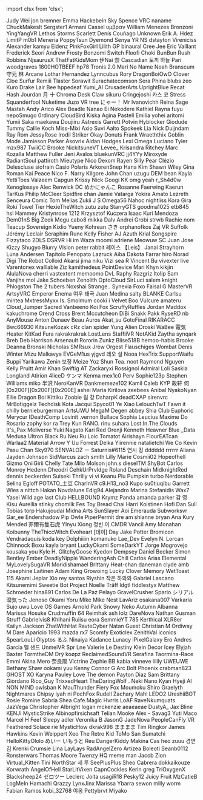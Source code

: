 ﻿import clsx from 'clsx';


<!-- Reminder that not only HTML chars have to be escaped, MDX chars also need to be (such as a space followed by an underscore). -->
<Patronelt k="0" ias="0" sp="0" >Judy Wei</Patronelt> <Patronelt k="0" ias="1" sp="0" >jon bremner</Patronelt> <Patronelt k="0" ias="1" sp="0" >Emma</Patronelt> <Patronelt k="0" ias="1" sp="0" >Hackebein </Patronelt> <Patronelt k="0" ias="1" sp="0" >Sky Spence</Patronelt> 
<Patronelt k="0" ias="1" sp="0" >VRC naname</Patronelt> <Patronelt k="0" ias="1" sp="0" >ChuckMakesIt</Patronelt> <Patronelt k="0" ias="1" sp="0" >Sergster1</Patronelt> <Patronelt k="0" ias="1" sp="0" >Armani Cassel</Patronelt> <Patronelt k="0" ias="1" sp="0" >υμβραν</Patronelt> 
<Patronelt k="0" ias="1" sp="0" >William Menezes Bronzoni</Patronelt> <Patronelt k="0" ias="1" sp="0" >YingYangVR</Patronelt> <Patronelt k="0" ias="0" sp="0" >Lethos Storms</Patronelt> <Patronelt k="0" ias="1" sp="0" >Scarlett</Patronelt> <Patronelt k="0" ias="1" sp="0" >Denís Couñago</Patronelt> 
<Patronelt k="0" ias="1" sp="0" >Unknown</Patronelt> <Patronelt k="0" ias="1" sp="0" >Erik A&#0046; Hdez</Patronelt> <Patronelt k="0" ias="1" sp="0" >LimitP </Patronelt> <Patronelt k="0" ias="0" sp="0" >m0b1</Patronelt> <Patronelt k="0" ias="1" sp="0" >Meneria</Patronelt> 
<Patronelt k="0" ias="1" sp="0" >PoppyTsun</Patronelt> <Patronelt k="0" ias="1" sp="0" >Dyemond</Patronelt> <Patronelt k="0" ias="1" sp="0" >Senya</Patronelt> <Patronelt k="0" ias="1" sp="0" >YR NS</Patronelt> <Patronelt k="0" ias="1" sp="0" >dstayton </Patronelt> 
<Patronelt k="0" ias="1" sp="0" >Vireniciss </Patronelt> <Patronelt k="0" ias="1" sp="0" >Alexander </Patronelt> <Patronelt k="0" ias="1" sp="0" >kamyu</Patronelt> <Patronelt k="0" ias="1" sp="0" >Eidenz</Patronelt> <Patronelt k="0" ias="1" sp="0" >PinkFoxGirl</Patronelt> 
<Patronelt k="0" ias="1" sp="0" >Lilith GP</Patronelt> <Patronelt k="0" ias="1" sp="0" >binaural</Patronelt> <Patronelt k="0" ias="0" sp="0" >Cree Jee</Patronelt> <Patronelt k="0" ias="1" sp="0" >Eric Vaillant</Patronelt> <Patronelt k="0" ias="1" sp="0" >Frederick</Patronelt> 
<Patronelt k="0" ias="1" sp="0" >Seori </Patronelt> <Patronelt k="0" ias="1" sp="0" >Andrew</Patronelt> <Patronelt k="0" ias="1" sp="0" >Frosty</Patronelt> <Patronelt k="0" ias="1" sp="0" >Bonzomi</Patronelt> <Patronelt k="0" ias="1" sp="0" >Switch</Patronelt> 
<Patronelt k="0" ias="1" sp="0" >Floofi</Patronelt> <Patronelt k="0" ias="1" sp="0" >Choki</Patronelt> <Patronelt k="0" ias="1" sp="0" >BunBun</Patronelt> <Patronelt k="0" ias="1" sp="0" >Rush Robbins</Patronelt> <Patronelt k="0" ias="0" sp="0" >NjsaurusX </Patronelt> 
<Patronelt k="0" ias="1" sp="0" >ThatFatKidsMom</Patronelt> <Patronelt k="0" ias="1" sp="0" >伊Nai 奈</Patronelt> <Patronelt k="0" ias="1" sp="0" >Cascadian</Patronelt> <Patronelt k="0" ias="1" sp="0" >토끼 하늘</Patronelt> <Patronelt k="0" ias="1" sp="0" >Pari</Patronelt> 
<Patronelt k="0" ias="1" sp="0" >woodgraves</Patronelt> <Patronelt k="0" ias="0" sp="0" >1800HOTBEEF</Patronelt> <Patronelt k="0" ias="1" sp="0" >hp78</Patronelt> <Patronelt k="0" ias="1" sp="0" >Tronis 2&#0046;0</Patronelt> <Patronelt k="0" ias="1" sp="0" >Mari</Patronelt> 
<Patronelt k="0" ias="1" sp="0" >No Name</Patronelt> <Patronelt k="0" ias="1" sp="0" >Noah Branscum</Patronelt> <Patronelt k="0" ias="1" sp="0" >守元 林</Patronelt> <Patronelt k="0" ias="1" sp="0" >Arcane</Patronelt> <Patronelt k="0" ias="1" sp="0" >Lothar Hernandez</Patronelt> 
<Patronelt k="0" ias="1" sp="0" >Lynncubus</Patronelt> <Patronelt k="0" ias="0" sp="0" >Rory</Patronelt> <Patronelt k="0" ias="1" sp="0" >DragonBoiOwO</Patronelt> <Patronelt k="0" ias="1" sp="0" >Clover Cloe</Patronelt> <Patronelt k="0" ias="1" sp="0" >Surfur</Patronelt> 
<Patronelt k="0" ias="1" sp="0" >Remiii</Patronelt> <Patronelt k="0" ias="1" sp="0" >Tlaster </Patronelt> <Patronelt k="0" ias="1" sp="0" >Sorawit Surachatecomson</Patronelt> <Patronelt k="0" ias="1" sp="0" >Sera Phina</Patronelt> <Patronelt k="0" ias="1" sp="0" >blubs</Patronelt> 
<Patronelt k="0" ias="1" sp="0" >zeo </Patronelt> <Patronelt k="0" ias="1" sp="0" >Kuro</Patronelt> <Patronelt k="0" ias="1" sp="0" >Drake Lair</Patronelt> <Patronelt k="0" ias="1" sp="0" >Bee</Patronelt> <Patronelt k="0" ias="1" sp="0" >hppedeaf</Patronelt> 
<Patronelt k="0" ias="1" sp="0" >Yumi&#0095;AI</Patronelt> <Patronelt k="0" ias="1" sp="0" >CrusaderArts</Patronelt> <Patronelt k="0" ias="1" sp="0" >UprightBlue </Patronelt> <Patronelt k="0" ias="1" sp="0" >Recat</Patronelt> <Patronelt k="0" ias="1" sp="0" >Hash Jourdan</Patronelt> 
<Patronelt k="0" ias="1" sp="0" >月 十</Patronelt> <Patronelt k="0" ias="1" sp="0" >Chroma</Patronelt> <Patronelt k="0" ias="1" sp="0" >Desk Claw</Patronelt> <Patronelt k="0" ias="1" sp="0" >sikuru</Patronelt> <Patronelt k="0" ias="1" sp="0" >Cringejoshi</Patronelt> 
<Patronelt k="0" ias="1" sp="0" >카스 코</Patronelt> <Patronelt k="0" ias="1" sp="0" >Stress</Patronelt> <Patronelt k="0" ias="1" sp="0" >Squanderfool</Patronelt> <Patronelt k="0" ias="1" sp="0" >Nuketime</Patronelt> <Patronelt k="0" ias="1" sp="0" >Juzo VR</Patronelt> 
<Patronelt k="0" ias="1" sp="0" >tree</Patronelt> <Patronelt k="0" ias="1" sp="0" >にゃー！</Patronelt> <Patronelt k="0" ias="1" sp="0" >Mr Ivanovichh</Patronelt> <Patronelt k="0" ias="0" sp="0" >Reina</Patronelt> <Patronelt k="0" ias="1" sp="0" >Sage Mastah</Patronelt> 
<Patronelt k="0" ias="1" sp="0" >Andy </Patronelt> <Patronelt k="0" ias="1" sp="0" >Arico</Patronelt> <Patronelt k="0" ias="1" sp="0" >Alex Beadle</Patronelt> <Patronelt k="0" ias="0" sp="0" >Nanao Ei</Patronelt> <Patronelt k="0" ias="1" sp="0" >Nekodere </Patronelt> 
<Patronelt k="0" ias="1" sp="0" >Kathiel Rayna</Patronelt> <Patronelt k="0" ias="1" sp="0" >fuyu</Patronelt> <Patronelt k="0" ias="1" sp="0" >nepoSmugo </Patronelt> <Patronelt k="0" ias="1" sp="0" >0rdinary</Patronelt> <Patronelt k="0" ias="1" sp="0" >CloudBird</Patronelt> 
<Patronelt k="0" ias="1" sp="0" >Kiska Agina</Patronelt> <Patronelt k="0" ias="1" sp="0" >Pastell Emilia</Patronelt> <Patronelt k="0" ias="1" sp="0" >yohei aritomi</Patronelt> <Patronelt k="0" ias="1" sp="0" >Yumii Saka</Patronelt> <Patronelt k="0" ias="1" sp="0" >maekawa</Patronelt> 
<Patronelt k="0" ias="1" sp="0" >Doujiiru</Patronelt> <Patronelt k="0" ias="1" sp="0" >Astrexis</Patronelt> <Patronelt k="0" ias="1" sp="0" >Garrett Potvin</Patronelt> <Patronelt k="0" ias="1" sp="0" >Hyblocker</Patronelt> <Patronelt k="0" ias="1" sp="0" >Giodude </Patronelt> 
<Patronelt k="0" ias="1" sp="0" >Tummy</Patronelt> <Patronelt k="0" ias="1" sp="0" >Callie Koch</Patronelt> <Patronelt k="0" ias="1" sp="0" >Miss&#0045;Mixi </Patronelt> <Patronelt k="0" ias="1" sp="0" >Axio</Patronelt> <Patronelt k="0" ias="1" sp="0" >Suvi Aalto</Patronelt> 
<Patronelt k="0" ias="1" sp="0" >Spokeek</Patronelt> <Patronelt k="0" ias="1" sp="0" >Lia</Patronelt> <Patronelt k="0" ias="0" sp="0" >Nick Duijndam</Patronelt> <Patronelt k="0" ias="1" sp="0" >Ray Rom</Patronelt> <Patronelt k="0" ias="1" sp="0" >JessyRose</Patronelt> 
<Patronelt k="0" ias="1" sp="0" >Irodil Striker</Patronelt> <Patronelt k="0" ias="0" sp="0" >Okay Donuts</Patronelt> <Patronelt k="0" ias="0" sp="0" >Frank</Patronelt> <Patronelt k="0" ias="1" sp="0" >Wraeththix</Patronelt> <Patronelt k="0" ias="0" sp="0" >Goblin Mode</Patronelt> 
<Patronelt k="0" ias="1" sp="0" >Jamieson Parker</Patronelt> <Patronelt k="0" ias="1" sp="0" >Asovrix</Patronelt> <Patronelt k="0" ias="1" sp="0" >Aidan Hodges</Patronelt> <Patronelt k="0" ias="1" sp="0" >Lexi</Patronelt> <Patronelt k="0" ias="1" sp="0" >Omega</Patronelt> 
<Patronelt k="0" ias="1" sp="0" >Luciano Tyler</Patronelt> <Patronelt k="0" ias="1" sp="0" >mzx987</Patronelt> <Patronelt k="0" ias="1" sp="0" >TwiiCC</Patronelt> <Patronelt k="0" ias="0" sp="0" >Brooke</Patronelt> <Patronelt k="0" ias="0" sp="0" >NickitsuneVT</Patronelt> 
<Patronelt k="0" ias="1" sp="0" >Levee&#0095;</Patronelt> <Patronelt k="0" ias="1" sp="0" >Krisandra Ritchey</Patronelt> <Patronelt k="0" ias="1" sp="0" >Marc Kozalla</Patronelt> <Patronelt k="0" ias="1" sp="0" >Matthew Fuller</Patronelt> <Patronelt k="0" ias="1" sp="0" >Jeni Avalos</Patronelt> 
<Patronelt k="0" ias="1" sp="0" >bluekunVRC</Patronelt> <Patronelt k="0" ias="1" sp="0" >jj4YYy</Patronelt> <Patronelt k="0" ias="0" sp="0" >Miroxyde </Patronelt> <Patronelt k="0" ias="1" sp="0" >RadiantSoul </Patronelt> <Patronelt k="0" ias="1" sp="0" >pattiroth</Patronelt> 
<Patronelt k="0" ias="1" sp="0" >Mieutype Nico</Patronelt> <Patronelt k="0" ias="1" sp="0" >Dexom </Patronelt> <Patronelt k="0" ias="1" sp="0" >Rayen </Patronelt> <Patronelt k="0" ias="1" sp="0" >Silly Pear</Patronelt> <Patronelt k="0" ias="1" sp="0" >Clézio Delescluse</Patronelt> 
<Patronelt k="0" ias="1" sp="0" >siofrain</Patronelt> <Patronelt k="0" ias="1" sp="0" >Casio</Patronelt> <Patronelt k="0" ias="0" sp="0" >Polaris</Patronelt> <Patronelt k="0" ias="1" sp="0" >ArkorenSnep</Patronelt> <Patronelt k="0" ias="1" sp="0" >Hana Kim</Patronelt> 
<Patronelt k="0" ias="1" sp="0" >Shawn Wiley</Patronelt> <Patronelt k="0" ias="1" sp="0" >Gina Roman</Patronelt> <Patronelt k="0" ias="1" sp="0" >Kai Peace</Patronelt> <Patronelt k="0" ias="1" sp="0" >Nico F&#0046;</Patronelt> <Patronelt k="0" ias="1" sp="0" >Narry</Patronelt> 
<Patronelt k="0" ias="1" sp="0" >Kilgore</Patronelt> <Patronelt k="0" ias="1" sp="0" >John Chan</Patronelt> <Patronelt k="0" ias="1" sp="0" >uzugu </Patronelt> <Patronelt k="0" ias="1" sp="0" >DEM bean</Patronelt> <Patronelt k="0" ias="1" sp="0" >Kayla</Patronelt> 
<Patronelt k="0" ias="1" sp="0" >YettiToes</Patronelt> <Patronelt k="0" ias="0" sp="0" >Valzeem</Patronelt> <Patronelt k="0" ias="1" sp="0" >Capgun </Patronelt> <Patronelt k="0" ias="1" sp="0" >Krissy</Patronelt> <Patronelt k="0" ias="1" sp="0" >Nick </Patronelt> 
<Patronelt k="0" ias="1" sp="0" >Googi</Patronelt> <Patronelt k="0" ias="1" sp="0" >KK</Patronelt> <Patronelt k="0" ias="1" sp="0" >omg yeah</Patronelt> <Patronelt k="0" ias="0" sp="0" >r&#0095;Sh4d0w</Patronelt> <Patronelt k="0" ias="1" sp="0" >Xenoglossye</Patronelt> 
<Patronelt k="0" ias="1" sp="0" >Alec Renwick</Patronelt> <Patronelt k="0" ias="0" sp="0" >DC</Patronelt> <Patronelt k="0" ias="1" sp="0" >めかにゃんこ</Patronelt> <Patronelt k="0" ias="0" sp="0" >Rosanne Faerwing</Patronelt> <Patronelt k="0" ias="1" sp="0" >Kaerun</Patronelt> 
<Patronelt k="0" ias="1" sp="0" >TarKus</Patronelt> <Patronelt k="0" ias="1" sp="0" >Philip McCleer</Patronelt> <Patronelt k="0" ias="1" sp="0" >Spidfire chan</Patronelt> <Patronelt k="0" ias="1" sp="0" >Jamie Vatarga</Patronelt> <Patronelt k="0" ias="1" sp="0" >Yokira Amato</Patronelt> 
<Patronelt k="0" ias="1" sp="0" >Lezreth Senceura</Patronelt> <Patronelt k="0" ias="1" sp="0" >Comic Tom</Patronelt> <Patronelt k="0" ias="1" sp="0" >Melias</Patronelt> <Patronelt k="0" ias="1" sp="0" >Zukii</Patronelt> <Patronelt k="0" ias="1" sp="0" >J S</Patronelt> 
<Patronelt k="0" ias="1" sp="0" >Omega56 </Patronelt> <Patronelt k="0" ias="1" sp="0" >Nahoc </Patronelt> <Patronelt k="0" ias="1" sp="0" >nightliss</Patronelt> <Patronelt k="0" ias="1" sp="0" >Kora Gira</Patronelt> <Patronelt k="0" ias="1" sp="0" >Roki</Patronelt> 
<Patronelt k="0" ias="1" sp="0" >Towel Tier</Patronelt> <Patronelt k="0" ias="1" sp="0" >HexieTheWitch</Patronelt> <Patronelt k="0" ias="0" sp="0" >zutu zutu</Patronelt> <Patronelt k="0" ias="1" sp="0" >StarryGTS</Patronelt> <Patronelt k="0" ias="0" sp="0" >goodma1025</Patronelt> 
<Patronelt k="0" ias="1" sp="0" >etb845 </Patronelt> <Patronelt k="0" ias="1" sp="0" >hsl </Patronelt> <Patronelt k="0" ias="0" sp="0" >Hammey</Patronelt> <Patronelt k="0" ias="1" sp="0" >Kristynrose 1212</Patronelt> <Patronelt k="0" ias="1" sp="0" >Krzysztof Kuczera</Patronelt> 
<Patronelt k="0" ias="1" sp="0" >Isaac Kuri Mendoza</Patronelt> <Patronelt k="0" ias="1" sp="0" >Dem01nS</Patronelt> <Patronelt k="0" ias="0" sp="0" >Big Zeek</Patronelt> <Patronelt k="0" ias="1" sp="0" >Megu</Patronelt> <Patronelt k="0" ias="0" sp="0" >cabo8</Patronelt> 
<Patronelt k="0" ias="1" sp="0" >mikka </Patronelt> <Patronelt k="0" ias="1" sp="0" >Dalv Andrei</Patronelt> <Patronelt k="0" ias="1" sp="0" >Grobi</Patronelt> <Patronelt k="0" ias="1" sp="0" >strwb</Patronelt> <Patronelt k="0" ias="1" sp="0" >Rachie</Patronelt> 
<Patronelt k="0" ias="1" sp="0" >nom </Patronelt> <Patronelt k="0" ias="0" sp="0" >Teacup Sovereign</Patronelt> <Patronelt k="0" ias="1" sp="0" >Kixlio Yueny</Patronelt> <Patronelt k="0" ias="0" sp="0" >Kohrean </Patronelt> <Patronelt k="0" ias="1" sp="0" >さき</Patronelt> 
<Patronelt k="0" ias="1" sp="0" >orphanofkos</Patronelt> <Patronelt k="0" ias="1" sp="0" >Zaj VR</Patronelt> <Patronelt k="0" ias="1" sp="0" >Suffolk</Patronelt> <Patronelt k="0" ias="1" sp="0" >Jérémy Leclair</Patronelt> <Patronelt k="0" ias="1" sp="0" >Seraphim Rune</Patronelt> 
<Patronelt k="0" ias="1" sp="0" >Kelly Fisher</Patronelt> <Patronelt k="0" ias="1" sp="0" >AJ</Patronelt> <Patronelt k="0" ias="1" sp="0" >Azuth </Patronelt> <Patronelt k="0" ias="1" sp="0" >Krial</Patronelt> <Patronelt k="0" ias="1" sp="0" >Songspire</Patronelt> 
<Patronelt k="0" ias="0" sp="0" >Fizzytaco</Patronelt> <Patronelt k="0" ias="1" sp="0" >2DLS </Patronelt> <Patronelt k="0" ias="1" sp="0" >DSRVR</Patronelt> <Patronelt k="0" ias="1" sp="0" >Hi im Waza</Patronelt> <Patronelt k="0" ias="1" sp="0" >moomi</Patronelt> 
<Patronelt k="0" ias="1" sp="0" >adriene </Patronelt> <Patronelt k="0" ias="1" sp="0" >Meowuw SC</Patronelt> <Patronelt k="0" ias="0" sp="0" >Juan Jose</Patronelt> <Patronelt k="0" ias="0" sp="0" >Kizzy </Patronelt> <Patronelt k="0" ias="0" sp="0" >Shugyo</Patronelt> 
<Patronelt k="0" ias="0" sp="0" >Blurry Vision</Patronelt> <Patronelt k="0" ias="1" sp="0" >peter rabbit</Patronelt> <Patronelt k="0" ias="1" sp="0" >레이스 【Leis】</Patronelt> <Patronelt k="0" ias="0" sp="0" >Janai Strayhorn</Patronelt> <Patronelt k="0" ias="0" sp="0" >Luna Andersen</Patronelt> 
<Patronelt k="0" ias="1" sp="0" >Tapitolo Penopato</Patronelt> <Patronelt k="0" ias="1" sp="0" >Lazruck</Patronelt> <Patronelt k="0" ias="1" sp="0" >Aiba</Patronelt> <Patronelt k="0" ias="1" sp="0" >Dakota Farrar</Patronelt> <Patronelt k="0" ias="0" sp="0" >hiro</Patronelt> 
<Patronelt k="0" ias="1" sp="0" >Norad </Patronelt> <Patronelt k="0" ias="1" sp="0" >Digi The Robot</Patronelt> <Patronelt k="0" ias="1" sp="0" >Colloid</Patronelt> <Patronelt k="0" ias="0" sp="0" >Akarsi</Patronelt> <Patronelt k="0" ias="1" sp="0" >jima niku</Patronelt> 
<Patronelt k="0" ias="1" sp="0" >Vizi</Patronelt> <Patronelt k="0" ias="0" sp="0" >sea R</Patronelt> <Patronelt k="0" ias="1" sp="0" >Vincent Bu</Patronelt> <Patronelt k="0" ias="0" sp="0" >vivexter live</Patronelt> <Patronelt k="0" ias="0" sp="0" >Varentonex</Patronelt> 
<Patronelt k="0" ias="0" sp="0" >walllable </Patronelt> <Patronelt k="0" ias="1" sp="0" >Ziz</Patronelt> <Patronelt k="0" ias="1" sp="0" >kamithedeus</Patronelt> <Patronelt k="0" ias="1" sp="0" >PointDevice</Patronelt> <Patronelt k="0" ias="0" sp="0" >Mari</Patronelt> 
<Patronelt k="0" ias="1" sp="0" >Khyn</Patronelt> <Patronelt k="0" ias="0" sp="0" >kikjin</Patronelt> <Patronelt k="0" ias="1" sp="0" >AlulaNova</Patronelt> <Patronelt k="0" ias="0" sp="0" >cherri</Patronelt> <Patronelt k="0" ias="1" sp="0" >vastextent</Patronelt> 
<Patronelt k="0" ias="0" sp="0" >memoomo</Patronelt> <Patronelt k="0" ias="0" sp="0" >DvL Raphy</Patronelt> <Patronelt k="0" ias="1" sp="0" >Razgriz</Patronelt> <Patronelt k="0" ias="1" sp="0" >Itolip</Patronelt> <Patronelt k="0" ias="1" sp="0" >Sam </Patronelt> 
<Patronelt k="0" ias="1" sp="0" >Vanjiha</Patronelt> <Patronelt k="0" ias="1" sp="0" >mol </Patronelt> <Patronelt k="0" ias="1" sp="0" >Jake Schoeben</Patronelt> <Patronelt k="0" ias="0" sp="0" >Zenolith</Patronelt> <Patronelt k="0" ias="1" sp="0" >OptoCloud</Patronelt> 
<Patronelt k="0" ias="0" sp="0" >SirLuci</Patronelt> <Patronelt k="0" ias="1" sp="0" >salem knight</Patronelt> <Patronelt k="0" ias="1" sp="0" >Phlogston</Patronelt> <Patronelt k="0" ias="1" sp="0" >The 2 tubers</Patronelt> <Patronelt k="0" ias="1" sp="0" >Noxshai</Patronelt> 
<Patronelt k="0" ias="0" sp="0" >Strange&#0046;&#0046;</Patronelt> <Patronelt k="0" ias="1" sp="0" >Synexia Foxo</Patronelt> <Patronelt k="0" ias="1" sp="0" >Faisal G</Patronelt> <Patronelt k="0" ias="0" sp="0" >MasterVR</Patronelt> <Patronelt k="0" ias="1" sp="0" >ArtsyVRC</Patronelt> 
<Patronelt k="0" ias="0" sp="0" >Emperor Enema</Patronelt> <Patronelt k="0" ias="1" sp="0" >여우 태극</Patronelt> <Patronelt k="0" ias="1" sp="0" >Juan Medina</Patronelt> <Patronelt k="0" ias="0" sp="0" >salty</Patronelt> <Patronelt k="0" ias="0" sp="0" >BLANKE</Patronelt> 
<Patronelt k="0" ias="0" sp="0" >Carlsu</Patronelt> <Patronelt k="0" ias="0" sp="0" >mintea</Patronelt> <Patronelt k="0" ias="1" sp="0" >MxtressMyxx</Patronelt> <Patronelt k="0" ias="1" sp="0" >Is&#0046;</Patronelt> <Patronelt k="0" ias="1" sp="0" >Smolmum</Patronelt> 
<Patronelt k="0" ias="0" sp="0" >cooki i</Patronelt> <Patronelt k="0" ias="1" sp="0" >Velvet</Patronelt> <Patronelt k="0" ias="1" sp="0" >Boo</Patronelt> <Patronelt k="0" ias="0" sp="0" >Vulcure</Patronelt> <Patronelt k="0" ias="0" sp="0" >amateru</Patronelt> 
<Patronelt k="0" ias="0" sp="0" >Cloud&#0095;Jumper</Patronelt> <Patronelt k="0" ias="0" sp="0" >Sacred</Patronelt> <Patronelt k="0" ias="1" sp="0" >Vanbeeno</Patronelt> <Patronelt k="0" ias="1" sp="0" >Koi Fox</Patronelt> <Patronelt k="0" ias="1" sp="0" >ScruffyRuffles</Patronelt> 
<Patronelt k="0" ias="1" sp="0" >Jordan Maddox</Patronelt> <Patronelt k="0" ias="1" sp="0" >kakuchrome </Patronelt> <Patronelt k="0" ias="1" sp="0" >Orend Cross</Patronelt> <Patronelt k="0" ias="0" sp="0" >Brent Mccutcheon</Patronelt> <Patronelt k="0" ias="0" sp="0" >DiBi</Patronelt> 
<Patronelt k="0" ias="1" sp="0" >Snakk Pakk</Patronelt> <Patronelt k="0" ias="1" sp="0" >RyseRD</Patronelt> <Patronelt k="0" ias="1" sp="0" >nb</Patronelt> <Patronelt k="0" ias="1" sp="0" >AnyMouse </Patronelt> <Patronelt k="0" ias="1" sp="0" >Anton Dunaev</Patronelt> 
<Patronelt k="0" ias="1" sp="0" >Beau</Patronelt> <Patronelt k="0" ias="0" sp="0" >Auros </Patronelt> <Patronelt k="0" ias="0" sp="0" >Akat&#0095;su</Patronelt> <Patronelt k="0" ias="1" sp="0" >GotoFinal</Patronelt> <Patronelt k="0" ias="0" sp="0" >RIKARACC</Patronelt> 
<Patronelt k="0" ias="0" sp="0" >Bwc66930 </Patronelt> <Patronelt k="0" ias="1" sp="0" >KitsuneKozak</Patronelt> <Patronelt k="0" ias="1" sp="0" >cRz clan</Patronelt> <Patronelt k="0" ias="1" sp="0" >spider</Patronelt> <Patronelt k="0" ias="1" sp="0" >Yung Alien</Patronelt> 
<Patronelt k="0" ias="0" sp="0" >Droski</Patronelt> <Patronelt k="0" ias="1" sp="0" >WaBee</Patronelt> <Patronelt k="0" ias="1" sp="0" >電気Heater </Patronelt> <Patronelt k="0" ias="0" sp="0" >KitKad</Patronelt> <Patronelt k="0" ias="1" sp="0" >Fura</Patronelt> 
<Patronelt k="0" ias="1" sp="0" >rakrakrakrak</Patronelt> <Patronelt k="0" ias="1" sp="0" >LostLens</Patronelt> <Patronelt k="0" ias="1" sp="0" >StaffiiVR</Patronelt> <Patronelt k="0" ias="0" sp="0" >NotAKid </Patronelt> <Patronelt k="0" ias="0" sp="0" >Zaytha</Patronelt> 
<Patronelt k="0" ias="1" sp="0" >synqark </Patronelt> <Patronelt k="0" ias="1" sp="0" >Breb Deb</Patronelt> <Patronelt k="0" ias="0" sp="0" >Harrison Arsenault</Patronelt> <Patronelt k="0" ias="0" sp="0" >Rororin</Patronelt> <Patronelt k="0" ias="0" sp="0" >Zunkz</Patronelt> 
<Patronelt k="0" ias="1" sp="0" >Blise518B</Patronelt> <Patronelt k="0" ias="0" sp="0" >hemoo&#0045;habis</Patronelt> <Patronelt k="0" ias="1" sp="0" >Brooke</Patronelt> <Patronelt k="0" ias="1" sp="0" >Deanna Bronski</Patronelt> <Patronelt k="0" ias="0" sp="0" >Nicholas</Patronelt> 
<Patronelt k="0" ias="1" sp="0" >SMRsux Jrew</Patronelt> <Patronelt k="0" ias="0" sp="0" >Orgest</Patronelt> <Patronelt k="0" ias="0" sp="0" >Flauschiges Wombat</Patronelt> <Patronelt k="0" ias="0" sp="0" >Denis Winter</Patronelt> <Patronelt k="0" ias="0" sp="0" >Mizu Malkavya</Patronelt> 
<Patronelt k="0" ias="0" sp="0" >EVGeM1us</Patronelt> <Patronelt k="0" ias="1" sp="0" >yjgvd </Patronelt> <Patronelt k="0" ias="0" sp="0" >레오 설</Patronelt> <Patronelt k="0" ias="1" sp="0" >Nooa</Patronelt> <Patronelt k="0" ias="0" sp="0" >HexTrix </Patronelt> 
<Patronelt k="0" ias="0" sp="0" >SupportWaifu</Patronelt> <Patronelt k="0" ias="0" sp="0" >Buppi</Patronelt> <Patronelt k="0" ias="0" sp="0" >Yarikawa Zenin</Patronelt> <Patronelt k="0" ias="0" sp="0" >보정</Patronelt> <Patronelt k="0" ias="0" sp="0" >Meize</Patronelt> 
<Patronelt k="0" ias="0" sp="0" >Yoz Shun</Patronelt> <Patronelt k="0" ias="0" sp="0" >Tea&#0046;</Patronelt> <Patronelt k="0" ias="0" sp="0" >noot</Patronelt> <Patronelt k="0" ias="0" sp="0" >Raymond Nguyen</Patronelt> <Patronelt k="0" ias="1" sp="0" >Kelly Pruitt</Patronelt> 
<Patronelt k="0" ias="0" sp="0" >Amir Khan</Patronelt> <Patronelt k="0" ias="0" sp="0" >Swiftig AT</Patronelt> <Patronelt k="0" ias="1" sp="0" >Zackaryxi Rossignol</Patronelt> <Patronelt k="0" ias="1" sp="0" >Admiral Loli</Patronelt> <Patronelt k="0" ias="0" sp="0" >Saskia Longland</Patronelt> 
<Patronelt k="0" ias="0" sp="0" >Atirion </Patronelt> <Patronelt k="0" ias="1" sp="0" >4liceD</Patronelt> <Patronelt k="0" ias="1" sp="0" >ケンマ Kenma</Patronelt> <Patronelt k="0" ias="1" sp="0" >mex1c0</Patronelt> <Patronelt k="0" ias="0" sp="0" >Perv</Patronelt> 
<Patronelt k="0" ias="0" sp="0" >Sophie123p</Patronelt> <Patronelt k="0" ias="1" sp="0" >Stephen Williams</Patronelt> <Patronelt k="0" ias="1" sp="0" >miko 半沢</Patronelt> <Patronelt k="0" ias="0" sp="0" >NeroKanVR </Patronelt> <Patronelt k="0" ias="1" sp="0" >Dankmemeze102 Kamil</Patronelt> 
<Patronelt k="0" ias="0" sp="0" >Caleb </Patronelt> <Patronelt k="0" ias="0" sp="0" >KYP</Patronelt> <Patronelt k="0" ias="1" sp="0" >政轩 何</Patronelt> <Patronelt k="0" ias="0" sp="0" >&#0091;0x200F&#0093;&#0091;0x200F&#0093;&#0091;0x200E&#0093;</Patronelt> <Patronelt k="0" ias="0" sp="0" >ashei</Patronelt> 
<Patronelt k="0" ias="1" sp="0" >Maria Kirilova</Patronelt> <Patronelt k="0" ias="1" sp="0" >zeebees</Patronelt> <Patronelt k="0" ias="0" sp="0" >Anibal</Patronelt> <Patronelt k="0" ias="0" sp="0" >NyakoNyan</Patronelt> <Patronelt k="0" ias="1" sp="0" >Ellie</Patronelt> 
<Patronelt k="0" ias="1" sp="0" >Dragon Boi</Patronelt> <Patronelt k="0" ias="1" sp="0" >Kittiku</Patronelt> <Patronelt k="0" ias="0" sp="0" >Zoobie</Patronelt> <Patronelt k="0" ias="0" sp="0" >림 강</Patronelt> <Patronelt k="0" ias="1" sp="0" >DsharpK </Patronelt> 
<Patronelt k="0" ias="0" sp="0" >deadCXAP</Patronelt> <Patronelt k="0" ias="0" sp="0" >sirenvrc</Patronelt> <Patronelt k="0" ias="0" sp="0" >MrBotiggelz</Patronelt> <Patronelt k="0" ias="1" sp="0" >Techdisk</Patronelt> <Patronelt k="0" ias="1" sp="0" >Kota</Patronelt> 
<Patronelt k="0" ias="0" sp="0" >Jacqui </Patronelt> <Patronelt k="0" ias="0" sp="0" >Spyco01</Patronelt> <Patronelt k="0" ias="0" sp="0" >Ye Xiao</Patronelt> <Patronelt k="0" ias="1" sp="0" >LelouchTwT</Patronelt> <Patronelt k="0" ias="1" sp="0" >Fawn it</Patronelt> 
<Patronelt k="0" ias="0" sp="0" >chilly</Patronelt> <Patronelt k="0" ias="1" sp="0" >bernieburgerman</Patronelt> <Patronelt k="0" ias="1" sp="0" >ArtsUWU</Patronelt> <Patronelt k="0" ias="1" sp="0" >MegaM</Patronelt> <Patronelt k="0" ias="1" sp="0" >Degen</Patronelt> 
<Patronelt k="0" ias="0" sp="0" >abbey</Patronelt> <Patronelt k="0" ias="0" sp="0" >Shia</Patronelt> <Patronelt k="0" ias="1" sp="0" >Club Euphoric</Patronelt> <Patronelt k="0" ias="0" sp="0" >Merycur</Patronelt> <Patronelt k="0" ias="0" sp="0" >IDeathComp</Patronelt> 
<Patronelt k="0" ias="0" sp="0" >Lovinit &#0046;vernon</Patronelt> <Patronelt k="0" ias="0" sp="0" >Bullace </Patronelt> <Patronelt k="0" ias="1" sp="0" >Sophia</Patronelt> <Patronelt k="0" ias="1" sp="0" >Leucius </Patronelt> <Patronelt k="0" ias="1" sp="0" >Maxime Do Rosario</Patronelt> 
<Patronelt k="0" ias="0" sp="0" >zophy</Patronelt> <Patronelt k="0" ias="1" sp="0" >kor ra</Patronelt> <Patronelt k="0" ias="0" sp="0" >Trey Kun</Patronelt> <Patronelt k="0" ias="0" sp="0" >RANO&#0046;</Patronelt> <Patronelt k="0" ias="1" sp="0" >rinu suhara</Patronelt> 
<Patronelt k="0" ias="1" sp="0" >Lost&#0046;In&#0046;The&#0046;Clouds</Patronelt> <Patronelt k="0" ias="0" sp="0" >It&#0039;s&#0095;Pax</Patronelt> <Patronelt k="0" ias="0" sp="0" >Meliverse</Patronelt> <Patronelt k="0" ias="1" sp="0" >Yuki Nagato</Patronelt> <Patronelt k="0" ias="1" sp="0" >Kari Red</Patronelt> 
<Patronelt k="0" ias="1" sp="0" >Orenji</Patronelt> <Patronelt k="0" ias="1" sp="0" >Kenneth Heavner</Patronelt> <Patronelt k="0" ias="0" sp="0" >Blue &#0095;Data</Patronelt> <Patronelt k="0" ias="0" sp="0" >Medusa</Patronelt> <Patronelt k="0" ias="0" sp="0" >Ultron Black</Patronelt> 
<Patronelt k="0" ias="0" sp="0" >Ru Neu</Patronelt> <Patronelt k="0" ias="0" sp="0" >Ru</Patronelt> <Patronelt k="0" ias="0" sp="0" >Loic Tomatot</Patronelt> <Patronelt k="0" ias="1" sp="0" >Airishayn </Patronelt> <Patronelt k="0" ias="0" sp="0" >FlourEATcan </Patronelt> 
<Patronelt k="0" ias="1" sp="0" >Warlaa2</Patronelt> <Patronelt k="0" ias="1" sp="0" >Material Arrow</Patronelt> <Patronelt k="0" ias="1" sp="0" >Y Uu</Patronelt> <Patronelt k="0" ias="1" sp="0" >Forrest Delka</Patronelt> <Patronelt k="0" ias="1" sp="0" >Yiirennie</Patronelt> 
<Patronelt k="0" ias="1" sp="0" >natalietchi</Patronelt> <Patronelt k="0" ias="1" sp="0" >We Co</Patronelt> <Patronelt k="0" ias="1" sp="0" >Kevin </Patronelt> <Patronelt k="0" ias="1" sp="0" >Pasu Chan</Patronelt> <Patronelt k="0" ias="1" sp="0" >Sky970</Patronelt> 
<Patronelt k="0" ias="1" sp="0" >SENVALOZ ー</Patronelt> <Patronelt k="0" ias="1" sp="0" >Saturnis&#0035;6115</Patronelt> <Patronelt k="0" ias="1" sp="0" >연시 킹</Patronelt> <Patronelt k="0" ias="1" sp="0" >dddddd rrrrrr</Patronelt> <Patronelt k="0" ias="1" sp="0" >Aliana </Patronelt> 
<Patronelt k="0" ias="1" sp="0" >Jayden Johnson</Patronelt> <Patronelt k="0" ias="1" sp="0" >SidMarcus</Patronelt> <Patronelt k="0" ias="1" sp="0" >zach smith</Patronelt> <Patronelt k="0" ias="1" sp="0" >Lilly Marie</Patronelt> <Patronelt k="0" ias="1" sp="0" >Cosmii02</Patronelt> 
<Patronelt k="0" ias="1" sp="0" >Hopeofhell </Patronelt> <Patronelt k="0" ias="1" sp="0" >Gizmo</Patronelt> <Patronelt k="0" ias="1" sp="0" >OniiGirii</Patronelt> <Patronelt k="0" ias="1" sp="0" >Chelly Tate</Patronelt> <Patronelt k="0" ias="1" sp="0" >Milo Molson</Patronelt> 
<Patronelt k="0" ias="1" sp="0" >john&#0046;s</Patronelt> <Patronelt k="0" ias="1" sp="0" >dieselTM</Patronelt> <Patronelt k="0" ias="1" sp="0" >ShyBot</Patronelt> <Patronelt k="0" ias="1" sp="0" >Carlos Monroy</Patronelt> <Patronelt k="0" ias="1" sp="0" >Hedenn</Patronelt> 
<Patronelt k="0" ias="1" sp="0" >Dheodri</Patronelt> <Patronelt k="0" ias="1" sp="0" >CehkUrPrvldge</Patronelt> <Patronelt k="0" ias="1" sp="0" >Roland Deschain</Patronelt> <Patronelt k="0" ias="1" sp="0" >MidknightRed </Patronelt> <Patronelt k="0" ias="1" sp="0" >dennis beckerden</Patronelt> 
<Patronelt k="0" ias="1" sp="0" >Suiseki</Patronelt> <Patronelt k="0" ias="1" sp="0" >Thrilly</Patronelt> <Patronelt k="0" ias="1" sp="0" >vi vi</Patronelt> <Patronelt k="0" ias="1" sp="0" >Keanu </Patronelt> <Patronelt k="0" ias="1" sp="0" >Plu</Patronelt> 
<Patronelt k="0" ias="1" sp="0" >Pumpkin</Patronelt> <Patronelt k="0" ias="1" sp="0" >turbo</Patronelt> <Patronelt k="0" ias="1" sp="0" >Nerdorable </Patronelt> <Patronelt k="0" ias="1" sp="0" >Selina Egloff</Patronelt> <Patronelt k="0" ias="1" sp="0" >POTATO&#0095;土豆</Patronelt> 
<Patronelt k="0" ias="1" sp="0" >CharInVR</Patronelt> <Patronelt k="0" ias="1" sp="0" >c9&#0046;H13&#0095;no3</Patronelt> <Patronelt k="0" ias="1" sp="0" >Kupo</Patronelt> <Patronelt k="0" ias="1" sp="0" >su0tiuqibu</Patronelt> <Patronelt k="0" ias="1" sp="0" >Garrett Wies</Patronelt> 
<Patronelt k="0" ias="1" sp="0" >a</Patronelt> <Patronelt k="0" ias="1" sp="0" >nittch</Patronelt> <Patronelt k="0" ias="1" sp="0" >Hakan</Patronelt> <Patronelt k="0" ias="1" sp="0" >Novdalune</Patronelt> <Patronelt k="0" ias="1" sp="0" >Edig94</Patronelt> 
<Patronelt k="0" ias="1" sp="0" >Alejandro</Patronelt> <Patronelt k="0" ias="1" sp="0" >Marina Stefanidis</Patronelt> <Patronelt k="0" ias="1" sp="0" >Wax7 </Patronelt> <Patronelt k="0" ias="1" sp="0" >Yasei Wild</Patronelt> <Patronelt k="0" ias="1" sp="0" >age last</Patronelt> 
<Patronelt k="0" ias="1" sp="0" >Club HELLBOUND</Patronelt> <Patronelt k="0" ias="1" sp="0" >Krymz Panda</Patronelt> <Patronelt k="0" ias="1" sp="0" >amanda parker</Patronelt> <Patronelt k="0" ias="1" sp="0" >감 영</Patronelt> <Patronelt k="0" ias="1" sp="0" >Kisu</Patronelt> 
<Patronelt k="0" ias="1" sp="0" >Aurellia</Patronelt> <Patronelt k="0" ias="1" sp="0" >stinky</Patronelt> <Patronelt k="0" ias="1" sp="0" >chomilk </Patronelt> <Patronelt k="0" ias="1" sp="0" >Fes Toy</Patronelt> <Patronelt k="0" ias="1" sp="0" >Bread Chai</Patronelt> 
<Patronelt k="0" ias="1" sp="0" >Harri Koistinen</Patronelt> <Patronelt k="0" ias="1" sp="0" >Hofi</Patronelt> <Patronelt k="0" ias="1" sp="0" >Dan Sull</Patronelt> <Patronelt k="0" ias="1" sp="0" >Tobias torp</Patronelt> <Patronelt k="0" ias="1" sp="0" >Hakujoudai</Patronelt> 
<Patronelt k="0" ias="1" sp="0" >Midna Arts</Patronelt> <Patronelt k="0" ias="1" sp="0" >SunSlayer</Patronelt> <Patronelt k="0" ias="1" sp="0" >Aoi Emerauda</Patronelt> <Patronelt k="0" ias="1" sp="0" >Subworksvr</Patronelt> <Patronelt k="0" ias="1" sp="0" >Gar&#0095;ee </Patronelt> 
<Patronelt k="0" ias="1" sp="0" >Endershadow </Patronelt> <Patronelt k="0" ias="1" sp="0" >Pip Owle</Patronelt> <Patronelt k="0" ias="1" sp="0" >PiperPermit</Patronelt> <Patronelt k="0" ias="1" sp="0" >dre am</Patronelt> <Patronelt k="0" ias="1" sp="0" >shianne bryan</Patronelt> 
<Patronelt k="0" ias="1" sp="0" >Ana Kury</Patronelt> <Patronelt k="0" ias="1" sp="0" >Mended</Patronelt> <Patronelt k="0" ias="1" sp="0" >菲爾有隻石虎</Patronelt> <Patronelt k="0" ias="1" sp="0" >YInyu Xiong</Patronelt> <Patronelt k="0" ias="1" sp="0" >정빈 이</Patronelt> 
<Patronelt k="0" ias="1" sp="0" >CMDR Vancil</Patronelt> <Patronelt k="0" ias="1" sp="0" >Amy Monahan</Patronelt> <Patronelt k="0" ias="1" sp="0" >Koibunny</Patronelt> <Patronelt k="0" ias="1" sp="0" >TheThiccWitch</Patronelt> <Patronelt k="0" ias="1" sp="0" >Evoheart </Patronelt> 
<Patronelt k="0" ias="0" sp="0" >&#0091;데이&#0093; Day</Patronelt> <Patronelt k="0" ias="0" sp="0" >Jake Potter</Patronelt> <Patronelt k="0" ias="0" sp="0" >Bromicon </Patronelt> <Patronelt k="0" ias="0" sp="0" >Vendradaquis</Patronelt> <Patronelt k="0" ias="0" sp="0" >koda key</Patronelt> 
<Patronelt k="0" ias="0" sp="0" >Dolphiiiin</Patronelt> <Patronelt k="0" ias="0" sp="0" >komanuko </Patronelt> <Patronelt k="0" ias="0" sp="0" >Lae&#0095;Dev</Patronelt> <Patronelt k="0" ias="0" sp="0" >Evelyn N&#0046;</Patronelt> <Patronelt k="0" ias="0" sp="0" >Lorcan Chinnock</Patronelt> 
<Patronelt k="0" ias="0" sp="0" >Boxu</Patronelt> <Patronelt k="0" ias="0" sp="0" >kayla bryant</Patronelt> <Patronelt k="0" ias="0" sp="0" >LuckyOkami </Patronelt> <Patronelt k="0" ias="0" sp="0" >SomeDarkYT</Patronelt> <Patronelt k="0" ias="0" sp="0" >Jorge Mogrovejo</Patronelt> 
<Patronelt k="0" ias="0" sp="0" >kousaka you</Patronelt> <Patronelt k="0" ias="0" sp="0" >Kyle H&#0046;</Patronelt> <Patronelt k="0" ias="0" sp="0" >GlitchyGoose</Patronelt> <Patronelt k="0" ias="0" sp="0" >Kyedon Dempsey</Patronelt> <Patronelt k="0" ias="0" sp="0" >Daniel Becker</Patronelt> 
<Patronelt k="0" ias="0" sp="0" >Simon Bentley</Patronelt> <Patronelt k="0" ias="0" sp="0" >Ember</Patronelt> <Patronelt k="0" ias="0" sp="0" >DeadlyNipple</Patronelt> <Patronelt k="0" ias="0" sp="0" >WanderingAsh</Patronelt> <Patronelt k="0" ias="0" sp="0" >Chill</Patronelt> 
<Patronelt k="0" ias="0" sp="0" >Carlos Arias</Patronelt> <Patronelt k="0" ias="0" sp="0" >Elemental</Patronelt> <Patronelt k="0" ias="0" sp="0" >MyLovelySugaVR</Patronelt> <Patronelt k="0" ias="0" sp="0" >Moridishamael</Patronelt> <Patronelt k="0" ias="0" sp="0" >Brittany </Patronelt> 
<Patronelt k="0" ias="0" sp="0" >Heat&#0045;chan </Patronelt> <Patronelt k="0" ias="0" sp="0" >daneman</Patronelt> <Patronelt k="0" ias="0" sp="0" >clyde amb</Patronelt> <Patronelt k="0" ias="0" sp="0" >Josephine Laitinen</Patronelt> <Patronelt k="0" ias="0" sp="0" >Adam King</Patronelt> 
<Patronelt k="0" ias="0" sp="0" >Growoing</Patronelt> <Patronelt k="0" ias="0" sp="0" >Lucky Clover</Patronelt> <Patronelt k="0" ias="0" sp="0" >Memory </Patronelt> <Patronelt k="0" ias="0" sp="0" >WetToast 115</Patronelt> <Patronelt k="0" ias="0" sp="0" >Akami</Patronelt> 
<Patronelt k="0" ias="0" sp="0" >Jeplar</Patronelt> <Patronelt k="0" ias="0" sp="0" >Xio</Patronelt> <Patronelt k="0" ias="0" sp="0" >rey santos</Patronelt> <Patronelt k="0" ias="0" sp="0" >Riyshin</Patronelt> <Patronelt k="0" ias="0" sp="0" >작은 하와와</Patronelt> 
<Patronelt k="0" ias="0" sp="0" >Gabriel Lascano</Patronelt> <Patronelt k="0" ias="0" sp="0" >Kitsunemimi</Patronelt> <Patronelt k="0" ias="0" sp="0" >Sweetie Bot Project</Patronelt> <Patronelt k="0" ias="0" sp="0" >Noelle Träff</Patronelt> <Patronelt k="0" ias="0" sp="0" >ldgtl</Patronelt> 
<Patronelt k="0" ias="0" sp="0" >fiddlestyx</Patronelt> <Patronelt k="0" ias="0" sp="0" >Matthew Schroeder</Patronelt> <Patronelt k="0" ias="0" sp="0" >hina891</Patronelt> <Patronelt k="0" ias="0" sp="0" >Carlos De La Paz Pelayo</Patronelt> <Patronelt k="0" ias="0" sp="0" >GravelCrusher</Patronelt> 
<Patronelt k="0" ias="0" sp="0" >Spario </Patronelt> <Patronelt k="0" ias="0" sp="0" >シリアル 湿気った</Patronelt> <Patronelt k="0" ias="0" sp="0" >Jenoso</Patronelt> <Patronelt k="0" ias="0" sp="0" >Okami Yoru</Patronelt> <Patronelt k="0" ias="0" sp="0" >Mike Mike</Patronelt> 
<Patronelt k="0" ias="0" sp="0" >Nest</Patronelt> <Patronelt k="0" ias="0" sp="0" >LavAriz</Patronelt> <Patronelt k="0" ias="0" sp="0" >osakana007</Patronelt> <Patronelt k="0" ias="0" sp="0" >Varkaria</Patronelt> <Patronelt k="0" ias="0" sp="0" >Sujo uwu</Patronelt> 
<Patronelt k="0" ias="0" sp="0" >Love OS Games</Patronelt> <Patronelt k="0" ias="0" sp="0" >Arnold Park</Patronelt> <Patronelt k="0" ias="0" sp="0" >Snowy Neko</Patronelt> <Patronelt k="0" ias="0" sp="0" >Autumn</Patronelt> <Patronelt k="0" ias="0" sp="0" >Albanna</Patronelt> 
<Patronelt k="0" ias="0" sp="0" >Marissa </Patronelt> <Patronelt k="0" ias="0" sp="0" >Hosuke</Patronelt> <Patronelt k="0" ias="0" sp="0" >Crudmuffin 64</Patronelt> <Patronelt k="0" ias="0" sp="0" >Reimhak</Patronelt> <Patronelt k="0" ias="0" sp="0" >ash lolz</Patronelt> 
<Patronelt k="0" ias="0" sp="0" >DareNova</Patronelt> <Patronelt k="0" ias="0" sp="0" >Nathan Gusman</Patronelt> <Patronelt k="0" ias="0" sp="0" >Struff</Patronelt> <Patronelt k="0" ias="0" sp="0" >Gabrielvis8</Patronelt> <Patronelt k="0" ias="0" sp="0" >Khihani</Patronelt> 
<Patronelt k="0" ias="0" sp="0" >Ruiisu</Patronelt> <Patronelt k="0" ias="0" sp="0" >eora</Patronelt> <Patronelt k="0" ias="0" sp="0" >SemmieYT 785</Patronelt> <Patronelt k="0" ias="0" sp="0" >Kerthical</Patronelt> <Patronelt k="0" ias="0" sp="0" >XLR8er</Patronelt> 
<Patronelt k="0" ias="0" sp="0" >Kailyn Jackson</Patronelt> <Patronelt k="0" ias="0" sp="0" >ZhatWithHat</Patronelt> <Patronelt k="0" ias="0" sp="0" >RavteCyber</Patronelt> <Patronelt k="0" ias="0" sp="0" >Natan Guest</Patronelt> <Patronelt k="0" ias="0" sp="0" >Christian M Ordiway</Patronelt> 
<Patronelt k="0" ias="0" sp="0" >M</Patronelt> <Patronelt k="0" ias="0" sp="0" >Dare Aparicio</Patronelt> <Patronelt k="0" ias="0" sp="0" >1993 mazda rx7</Patronelt> <Patronelt k="0" ias="0" sp="0" >Scomfy</Patronelt> <Patronelt k="0" ias="0" sp="0" >Exoticlex</Patronelt> 
<Patronelt k="0" ias="0" sp="0" >ZenithVal</Patronelt> <Patronelt k="0" ias="0" sp="0" >iconics</Patronelt> <Patronelt k="0" ias="0" sp="0" >SpearLouLi</Patronelt> <Patronelt k="0" ias="0" sp="0" >Olyptos</Patronelt> <Patronelt k="0" ias="0" sp="0" >るふ</Patronelt> 
<Patronelt k="0" ias="0" sp="0" >Ninaiya</Patronelt> <Patronelt k="0" ias="0" sp="0" >Kadance Lunacy</Patronelt> <Patronelt k="0" ias="0" sp="0" >iPixelGalaxy</Patronelt> <Patronelt k="0" ias="0" sp="0" >Ero</Patronelt> <Patronelt k="0" ias="0" sp="0" >Andres Garcia</Patronelt> 
<Patronelt k="0" ias="0" sp="0" >멜 샌드</Patronelt> <Patronelt k="0" ias="0" sp="0" >UnmeiVR</Patronelt> <Patronelt k="0" ias="0" sp="0" >Spr Lne</Patronelt> <Patronelt k="0" ias="0" sp="0" >Valerie Le</Patronelt> <Patronelt k="0" ias="0" sp="0" >Destiny Klein</Patronelt> 
<Patronelt k="0" ias="0" sp="0" >Decor</Patronelt> <Patronelt k="0" ias="0" sp="0" >Icey</Patronelt> <Patronelt k="0" ias="0" sp="0" >Elyjah Baxter</Patronelt> <Patronelt k="0" ias="0" sp="0" >TormtheDM</Patronelt> <Patronelt k="0" ias="0" sp="0" >Drý koøpz</Patronelt> 
<Patronelt k="0" ias="0" sp="0" >ReclaimedSoundVR</Patronelt> <Patronelt k="0" ias="0" sp="0" >Serafina Taormina&#0045;Race</Patronelt> <Patronelt k="0" ias="0" sp="0" >Emmi Akina</Patronelt> <Patronelt k="0" ias="0" sp="0" >Mero</Patronelt> <Patronelt k="0" ias="0" sp="0" >奈良阪</Patronelt> 
<Patronelt k="0" ias="0" sp="0" >Victrine </Patronelt> <Patronelt k="0" ias="0" sp="0" >Zephie BB</Patronelt> <Patronelt k="0" ias="0" sp="0" >kabia vinneve</Patronelt> <Patronelt k="0" ias="0" sp="0" >lilily UWEUWE</Patronelt> <Patronelt k="0" ias="0" sp="0" >Bethany Shaw</Patronelt> 
<Patronelt k="0" ias="0" sp="0" >ookami yuu</Patronelt> <Patronelt k="0" ias="0" sp="0" >Kenny </Patronelt> <Patronelt k="0" ias="0" sp="0" >Connor G</Patronelt> <Patronelt k="0" ias="0" sp="0" >Arc Bolt</Patronelt> <Patronelt k="0" ias="0" sp="0" >Phoenix</Patronelt> 
<Patronelt k="0" ias="0" sp="0" >crabman823</Patronelt> <Patronelt k="0" ias="0" sp="0" >GHOST XO</Patronelt> <Patronelt k="0" ias="0" sp="0" >Karyna Pauley</Patronelt> <Patronelt k="0" ias="0" sp="0" >Love The demon</Patronelt> <Patronelt k="0" ias="0" sp="0" >Payton Diaz</Patronelt> 
<Patronelt k="0" ias="0" sp="0" >Sam</Patronelt> <Patronelt k="0" ias="0" sp="0" >Brittany Giordano</Patronelt> <Patronelt k="0" ias="0" sp="0" >Rico&#0095;Guy</Patronelt> <Patronelt k="0" ias="0" sp="0" >TrixxedHeart</Patronelt> <Patronelt k="0" ias="0" sp="0" >TheDaringWolf &#0046;</Patronelt> 
<Patronelt k="0" ias="0" sp="0" >Neki Nano</Patronelt> <Patronelt k="0" ias="0" sp="0" >Kyan </Patronelt> <Patronelt k="0" ias="0" sp="0" >Hyeji Al</Patronelt> <Patronelt k="0" ias="0" sp="0" >NON MIND</Patronelt> <Patronelt k="0" ias="0" sp="0" >owlsban K</Patronelt> 
<Patronelt k="0" ias="0" sp="0" >MauThunder </Patronelt> <Patronelt k="0" ias="0" sp="0" >Fiery Fox</Patronelt> <Patronelt k="0" ias="0" sp="0" >Moumoku </Patronelt> <Patronelt k="0" ias="0" sp="0" >Shiro</Patronelt> <Patronelt k="0" ias="0" sp="0" >Graelyth</Patronelt> 
<Patronelt k="0" ias="0" sp="0" >Nightmares</Patronelt> <Patronelt k="0" ias="0" sp="0" >Chipsy</Patronelt> <Patronelt k="0" ias="0" sp="0" >iyah ni</Patronelt> <Patronelt k="0" ias="0" sp="0" >PochFox </Patronelt> <Patronelt k="0" ias="0" sp="0" >Rudell </Patronelt> 
<Patronelt k="0" ias="0" sp="0" >Zachary Mahl</Patronelt> <Patronelt k="0" ias="0" sp="0" >LEDO2 </Patronelt> <Patronelt k="0" ias="0" sp="0" >UreshiiBOT</Patronelt> <Patronelt k="0" ias="0" sp="0" >Rosie Romine</Patronelt> <Patronelt k="0" ias="0" sp="0" >Sabria Shea</Patronelt> 
<Patronelt k="0" ias="0" sp="0" >Cafe&#0046;Magic</Patronelt> <Patronelt k="0" ias="0" sp="0" >Hvrris</Patronelt> <Patronelt k="0" ias="0" sp="0" >LoAF</Patronelt> <Patronelt k="0" ias="0" sp="0" >RaveNkumquats</Patronelt> <Patronelt k="0" ias="0" sp="0" >JazVega</Patronelt> 
<Patronelt k="0" ias="0" sp="0" >Christopher Albright</Patronelt> <Patronelt k="0" ias="0" sp="0" >logan mckenzie</Patronelt> <Patronelt k="0" ias="0" sp="0" >aeaeaeae</Patronelt> <Patronelt k="0" ias="0" sp="0" >DustyA&#0095;</Patronelt> <Patronelt k="0" ias="0" sp="0" >Jax Bline</Patronelt> 
<Patronelt k="0" ias="0" sp="0" >KENJI</Patronelt> <Patronelt k="0" ias="0" sp="0" >MysticStrike </Patronelt> <Patronelt k="0" ias="0" sp="0" >Albinopfirsichsaft</Patronelt> <Patronelt k="0" ias="0" sp="0" >Telian </Patronelt> <Patronelt k="0" ias="0" sp="0" >Mooke</Patronelt> 
<Patronelt k="0" ias="0" sp="0" >Alex &#0045;</Patronelt> <Patronelt k="0" ias="0" sp="0" >Savag3</Patronelt> <Patronelt k="0" ias="0" sp="0" >Yuti Maco</Patronelt> <Patronelt k="0" ias="0" sp="0" >Marcel H</Patronelt> <Patronelt k="0" ias="0" sp="0" >Feef</Patronelt> 
<Patronelt k="0" ias="0" sp="0" >Sleepy</Patronelt> <Patronelt k="0" ias="0" sp="0" >adler</Patronelt> <Patronelt k="0" ias="0" sp="0" >Veronika B</Patronelt> <Patronelt k="0" ias="0" sp="0" >JasonG</Patronelt> <Patronelt k="0" ias="0" sp="0" >JadeNova</Patronelt> 
<Patronelt k="0" ias="0" sp="0" >PeopleCanFly VR</Patronelt> <Patronelt k="0" ias="0" sp="0" >Feathered Solace</Patronelt> <Patronelt k="0" ias="0" sp="0" >rie </Patronelt> <Patronelt k="0" ias="0" sp="0" >MysticHow</Patronelt> <Patronelt k="0" ias="0" sp="0" >dkrak998 </Patronelt> 
<Patronelt k="0" ias="0" sp="0" >まままま</Patronelt> <Patronelt k="0" ias="0" sp="0" >Tim Ringkor</Patronelt> <Patronelt k="0" ias="0" sp="0" >James Hawkins</Patronelt> <Patronelt k="0" ias="0" sp="0" >Kevin Weippert</Patronelt> <Patronelt k="0" ias="0" sp="0" >Xeo</Patronelt> 
<Patronelt k="0" ias="0" sp="0" >The Retro Kid</Patronelt> <Patronelt k="0" ias="0" sp="0" >ToMo San</Patronelt> <Patronelt k="0" ias="0" sp="0" >Sumatchi</Patronelt> <Patronelt k="0" ias="0" sp="0" >HelloKittyOlolo</Patronelt> <Patronelt k="0" ias="0" sp="0" >めいー いもうと</Patronelt> 
<Patronelt k="0" ias="0" sp="0" >Reu</Patronelt> <Patronelt k="0" ias="0" sp="0" >DangerKiddy</Patronelt> <Patronelt k="0" ias="0" sp="0" >Makina</Patronelt> <Patronelt k="0" ias="0" sp="0" >Cas</Patronelt> <Patronelt k="0" ias="0" sp="0" >heo zuuu</Patronelt> 
<Patronelt k="0" ias="0" sp="0" >경연 김</Patronelt> <Patronelt k="0" ias="0" sp="0" >Krenki</Patronelt> <Patronelt k="0" ias="0" sp="0" >Crumsie</Patronelt> <Patronelt k="0" ias="0" sp="0" >Lina</Patronelt> <Patronelt k="0" ias="0" sp="0" >LayLays </Patronelt> 
<Patronelt k="0" ias="0" sp="0" >RadAngelZero</Patronelt> <Patronelt k="0" ias="0" sp="0" >Artizea Boleoti</Patronelt> <Patronelt k="0" ias="0" sp="0" >Seanb0112</Patronelt> <Patronelt k="0" ias="0" sp="0" >Ronsterwars</Patronelt> <Patronelt k="0" ias="0" sp="0" >Thomas Moore</Patronelt> 
<Patronelt k="0" ias="0" sp="0" >Twenzy HQ</Patronelt> <Patronelt k="0" ias="0" sp="0" >meme man</Patronelt> <Patronelt k="0" ias="0" sp="0" >Jacob Zion</Patronelt> <Patronelt k="0" ias="0" sp="0" >Virtual&#0095;Kitten</Patronelt> <Patronelt k="0" ias="0" sp="0" >Tini</Patronelt> 
<Patronelt k="0" ias="0" sp="0" >NorthStar</Patronelt> <Patronelt k="0" ias="0" sp="0" >세 루</Patronelt> <Patronelt k="0" ias="0" sp="0" >SeePlusPlus</Patronelt> <Patronelt k="0" ias="0" sp="0" >Sheo Cabrera</Patronelt> <Patronelt k="0" ias="0" sp="0" >dokkaikouze</Patronelt> 
<Patronelt k="0" ias="0" sp="0" >Korwrath</Patronelt> <Patronelt k="0" ias="0" sp="0" >AngelOfHell</Patronelt> <Patronelt k="0" ias="0" sp="0" >StarLitVixen</Patronelt> <Patronelt k="0" ias="0" sp="0" >CapnCockles</Patronelt> <Patronelt k="0" ias="0" sp="0" >Kerin </Patronelt> 
<Patronelt k="0" ias="0" sp="0" >greg</Patronelt> <Patronelt k="0" ias="0" sp="0" >TriOxygenX</Patronelt> <Patronelt k="0" ias="0" sp="0" >Blacksheep24 </Patronelt> <Patronelt k="0" ias="0" sp="0" >ゼロツー Leclerc</Patronelt> <Patronelt k="0" ias="0" sp="0" >Joita </Patronelt> 
<Patronelt k="0" ias="0" sp="0" >usagiR18 </Patronelt> <Patronelt k="0" ias="0" sp="0" >Pesky12</Patronelt> <Patronelt k="0" ias="0" sp="0" >Juicy Fruit</Patronelt> <Patronelt k="0" ias="0" sp="0" >MzCatieB</Patronelt> <Patronelt k="0" ias="0" sp="0" >LogMeIn Hamachi</Patronelt> 
<Patronelt k="0" ias="0" sp="0" >Qrazzy</Patronelt> <Patronelt k="0" ias="0" sp="0" >LynxJinx</Patronelt> <Patronelt k="0" ias="0" sp="0" >Marissa Ybarra</Patronelt> <Patronelt k="0" ias="0" sp="0" >sewon</Patronelt> <Patronelt k="0" ias="0" sp="0" >milly worm</Patronelt> 
<Patronelt k="0" ias="0" sp="0" >Fabian Ramos</Patronelt> <Patronelt k="0" ias="0" sp="0" >kobi&#0095;32768</Patronelt> <Patronelt k="0" ias="0" sp="0" >야옹</Patronelt> <Patronelt k="0" ias="0" sp="0" >Pettybrvt</Patronelt> <Patronelt k="0" ias="0" sp="0" >Miyako</Patronelt> 
